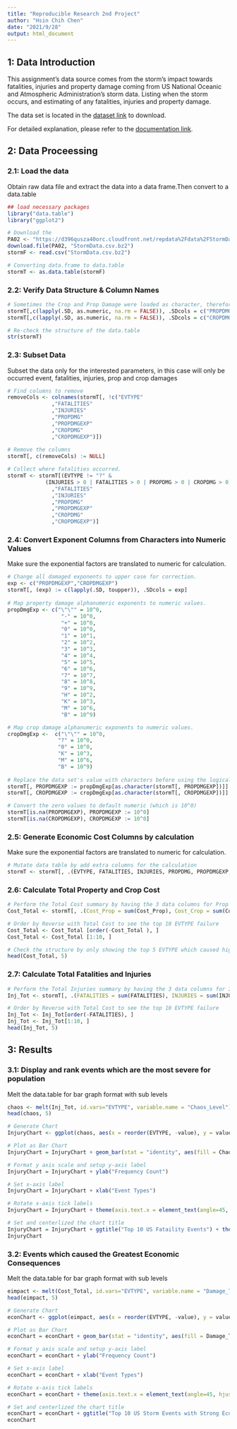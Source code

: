 ```yaml
---
title: "Reproducible Research 2nd Project"
author: "Hsin Chih Chen"
date: "2021/9/28"
output: html_document
---
```


## 1: Data Introduction

This assignment's data source comes from the storm's impact towards fatalities, injuries and property damage coming from US National Oceanic and Atmospheric Administration's storm data. Listing when the storm occurs, and estimating of any fatalities, injuries and property damage. </br>

The data set is located in the [dataset link](https://d396qusza40orc.cloudfront.net/repdata%2Fdata%2FStormData.csv.bz2) to download.</br>

For detailed explanation, please refer to the [documentation link](https://d396qusza40orc.cloudfront.net/repdata%2Fpeer2_doc%2Fpd01016005curr.pdf). </br>

## 2: Data Proceessing

### 2.1: Load the data

Obtain raw data file and extract the data into a data frame.Then convert to a data.table </br>

``` r
## load necessary packages
library("data.table")
library("ggplot2")

# Download the 
PA02 <- "https://d396qusza40orc.cloudfront.net/repdata%2Fdata%2FStormData.csv.bz2"
download.file(PA02, "StormData.csv.bz2")
stormF <- read.csv("StormData.csv.bz2")

# Converting data.frame to data.table
stormT <- as.data.table(stormF)
```

### 2.2: Verify Data Structure & Column Names

``` r
# Sometimes the Crop and Prop Damage were loaded as character, therefore I applied with conversion to as numeric.
stormT[,c(lapply(.SD, as.numeric, na.rm = FALSE)), .SDcols = c("PROPDMG")]
stormT[,c(lapply(.SD, as.numeric, na.rm = FALSE)), .SDcols = c("CROPDMG")]

# Re-check the structure of the data.table
str(stormT)
```

### 2.3: Subset Data

Subset the data only for the interested parameters, in this case will only be occurred event, fatalities, injuries, prop and crop damages </br>

``` r
# Find columns to remove
removeCols <- colnames(stormT[, !c("EVTYPE"
              ,"FATALITIES"
              ,"INJURIES"
              ,"PROPDMG"
              ,"PROPDMGEXP"
              ,"CROPDMG"
              ,"CROPDMGEXP")])
              
# Remove the columns
stormT[, c(removeCols) := NULL]

# Collect where fatalities occurred.
stormT <- stormT[(EVTYPE != "?" &
            (INJURIES > 0 | FATALITIES > 0 | PROPDMG > 0 | CROPDMG > 0)), c("EVTYPE"
              ,"FATALITIES"
              ,"INJURIES"
              ,"PROPDMG"
              ,"PROPDMGEXP"
              ,"CROPDMG"
              ,"CROPDMGEXP")]
```

### 2.4: Convert Exponent Columns from Characters into Numeric Values

Make sure the exponential factors are translated to numeric for calculation. </br>

``` r
# Change all damaged exponents to upper case for correction.
exp <- c("PROPDMGEXP","CROPDMGEXP")
stormT[, (exp) := c(lapply(.SD, toupper)), .SDcols = exp]
              
# Map property damage alphanumeric exponents to numeric values.
propDmgExp <- c("\"\"" = 10^0,
                 "-" = 10^0, 
                 "+" = 10^0,
                 "0" = 10^0,
                 "1" = 10^1,
                 "2" = 10^2,
                 "3" = 10^3,
                 "4" = 10^4,
                 "5" = 10^5,
                 "6" = 10^6,
                 "7" = 10^7,
                 "8" = 10^8,
                 "9" = 10^9,
                 "H" = 10^2,
                 "K" = 10^3,
                 "M" = 10^6,
                 "B" = 10^9)

# Map crop damage alphanumeric exponents to numeric values.
cropDmgExp <-  c("\"\"" = 10^0,
                "?" = 10^0, 
                "0" = 10^0,
                "K" = 10^3,
                "M" = 10^6,
                "B" = 10^9)
                
# Replace the data set's value with characters before using the logical vector to convert to numeric.
stormT[, PROPDMGEXP := propDmgExp[as.character(stormT[, PROPDMGEXP])]]
stormT[, CROPDMGEXP := cropDmgExp[as.character(stormT[, CROPDMGEXP])]]               

# Convert the zero values to default numeric (which is 10^0)
stormT[is.na(PROPDMGEXP), PROPDMGEXP := 10^0]
stormT[is.na(CROPDMGEXP), CROPDMGEXP := 10^0]
```

### 2.5: Generate Economic Cost Columns by calculation

Make sure the exponential factors are translated to numeric for calculation. </br>

``` r
# Mutate data table by add extra columns for the calculation
stormT <- stormT[, .(EVTYPE, FATALITIES, INJURIES, PROPDMG, PROPDMGEXP, Cost_Prop = PROPDMG * PROPDMGEXP, CROPDMG, CROPDMGEXP, Cost_Crop = CROPDMG * CROPDMGEXP)]
```

### 2.6: Calculate Total Property and Crop Cost

``` r
# Perform the Total Cost summary by having the 3 data columns for Prop Cost, Crop Cost and Total Cost by Event Type Classification
Cost_Total <- stormT[, .(Cost_Prop = sum(Cost_Prop), Cost_Crop = sum(Cost_Crop), Cost_Total = sum(Cost_Prop + Cost_Crop)), by =.(EVTYPE)]

# Order by Reverse with Total Cost to see the top 10 EVTYPE failure
Cost_Total <- Cost_Total [order(-Cost_Total ), ]
Cost_Total <- Cost_Total [1:10, ]

# Check the structure by only showing the top 5 EVTYPE which caused high costs.
head(Cost_Total, 5)
```

### 2.7: Calculate Total Fatalities and Injuries
``` r
# Perform the Total Injuries summary by having the 3 data columns for Injuries, Fatalities and Total Injuries by Event Type Classification
Inj_Tot <- stormT[, .(FATALITIES = sum(FATALITIES), INJURIES = sum(INJURIES), TOTAL_INJURIES = sum(FATALITIES + INJURIES)), by =.(EVTYPE)]

# Order by Reverse with Total Cost to see the top 10 EVTYPE failure
Inj_Tot <- Inj_Tot[order(-FATALITIES), ]
Inj_Tot <- Inj_Tot[1:10, ]
head(Inj_Tot, 5)
```

## 3: Results

### 3.1: Display and rank events which are the most severe for population

Melt the data.table for bar graph format with sub levels </br>

```r
chaos <- melt(Inj_Tot, id.vars="EVTYPE", variable.name = "Chaos_Level")
head(chaos, 5)
```

```r
# Generate Chart
InjuryChart <- ggplot(chaos, aes(x = reorder(EVTYPE, -value), y = value))

# Plot as Bar Chart
InjuryChart = InjuryChart + geom_bar(stat = "identity", aes(fill = Chaos_Level), position ="dodge")

# Format y axis scale and setup y-axis label
InjuryChart = InjuryChart + ylab("Frequency Count")

# Set x-axis label
InjuryChart = InjuryChart + xlab("Event Types")

# Rotate x-axis tick labels
InjuryChart = InjuryChart + theme(axis.text.x = element_text(angle=45, hjust=1))

# Set and centerlized the chart title
InjuryChart = InjuryChart + ggtitle("Top 10 US Fataility Events") + theme(plot.title = element_text(hjust = 0.5))
InjuryChart
```

### 3.2: Events which caused the Greatest Economic Consequences

Melt the data.table for bar graph format with sub levels </br>

```r
eimpact <- melt(Cost_Total, id.vars="EVTYPE", variable.name = "Damage_Type")
head(eimpact, 5)
```

```r
# Generate Chart
econChart <- ggplot(eimpact, aes(x = reorder(EVTYPE, -value), y = value))

# Plot as Bar Chart
econChart = econChart + geom_bar(stat = "identity", aes(fill = Damage_Type), position ="dodge")

# Format y axis scale and setup y-axis label
econChart = econChart + ylab("Frequency Count")

# Set x-axis label
econChart = econChart + xlab("Event Types")

# Rotate x-axis tick labels
econChart = econChart + theme(axis.text.x = element_text(angle=45, hjust=1))

# Set and centerlized the chart title
econChart = econChart + ggtitle("Top 10 US Storm Events with Strong Economic Impact") + theme(plot.title = element_text(hjust = 0.5))
econChart
```
